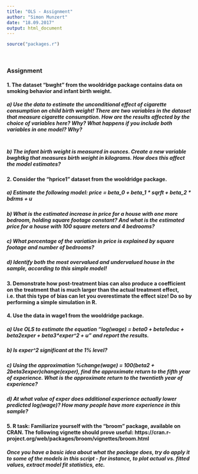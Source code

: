 ```yaml
---
title: "OLS - Assignment"
author: "Simon Munzert"
date: "18.09.2017"
output: html_document
---
```



```r
source("packages.r")
```

<br>

### Assignment

#### 1. The dataset "bwght" from the wooldridge package contains data on smoking behavior and infant birth weight.

##### a) Use the data to estimate the unconditional effect of cigarette consumption on child birth weight! There are two variables in the dataset that measure cigarette consumption. How are the results affected by the choice of variables here? Why? What happens if you include both variables in one model? Why?

```r
```

##### b) The infant birth weight is measured in ounces. Create a new variable bwghtkg that measures birth weight in kilograms. How does this affect the model estimates?


#### 2. Consider the "hprice1" dataset from the wooldridge package.
  
##### a) Estimate the following model: price = beta_0 + beta_1 * sqrft + beta_2 * bdrms + u

##### b) What is the estimated increase in price for a house with one more bedroom, holding square footage constant? And what is the estimated price for a house with 100 square meters and 4 bedrooms?
  
##### c) What percentage of the variation in price is explained by square footage and number of bedrooms?
  
##### d) Identify both the most overvalued and undervalued house in the sample, according to this simple model! 


#### 3. Demonstrate how post-treatment bias can also produce a coefficient on the treatment that is much larger than the actual treatment effect, i.e. that this type of bias can let you overestimate the effect size! Do so by performing a simple simulation in R.


#### 4.  Use the data in wage1 from the wooldridge package.

##### a) Use OLS to estimate the equation "log(wage) = beta0 + beta1*educ + beta2*exper + beta3*exper^2 + u" and report the results.

##### b) Is exper^2 significant at the 1% level?

##### c) Using the approximation %change(wage) = 100*(beta2 + 2*beta3*exper)*change(exper), find the approximate return to the fifth year of experience. What is the approximate return to the twentieth year of experience?

##### d) At what value of exper does additional experience actually lower predicted log(wage)? How many people have more experience in this sample?


#### 5. R task: Familiarize yourself with the "broom" package, available on CRAN. The following vignette should prove useful: https://cran.r-project.org/web/packages/broom/vignettes/broom.html

##### Once you have a basic idea about what the package does, try do apply it to some of the models in this script - for instance, to plot actual vs. fitted values, extract model fit statistics, etc.





